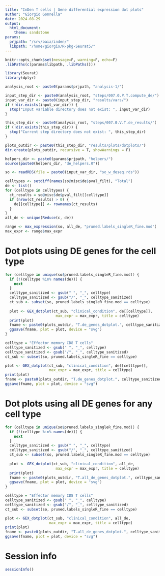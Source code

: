```yaml
---
title: "InDen T cells | Gene differential expression dot plots"
author: "Giorgio Gonnella"
date: 2024-08-29
output:
  html_document:
    theme: sandstone
params:
  prjpath: "/srv/baia/inden/"
  libpath: "/home/giorgio/R-pkg-Seurat5/"
---
```


```r
knitr::opts_chunk$set(message=F, warning=F, echo=F)
.libPaths(c(params$libpath, .libPaths()))

library(Seurat)
library(dplyr)

analysis_root <- paste0(params$prjpath, "analysis-1/")

input_step_dir <- paste0(analysis_root, "steps/007.0.P.T.compute_de/")
input_var_dir <- paste0(input_step_dir, "results/vars/")
if (!dir.exists(input_var_dir)) {
  stop("Input variable directory does not exist: ", input_var_dir)
}

this_step_dir <- paste0(analysis_root, "steps/007.0.V.T.de_results/")
if (!dir.exists(this_step_dir)) {
  stop("Current step directory does not exist: ", this_step_dir)
}

plots_outdir <- paste0(this_step_dir, "results/plots/dotplots/")
dir.create(plots_outdir, recursive = T, showWarnings = F)

helpers_dir <- paste0(params$prjpath, "helpers/")
source(paste0(helpers_dir, "de_helpers.R"))
```

```r
so <- readRDS(file = paste0(input_var_dir, "so_w_deseq.rds"))
```

```r
celltypes <- setdiff(names(so@misc$de$pval_filt), "Total")
de <- list()
for (celltype in celltypes) {
  ct_results = so@misc$de$pval_filt[[celltype]] 
  if (nrow(ct_results) > 0) {
    de[[celltype]] <- rownames(ct_results)
  }
}
all_de <- unique(Reduce(c, de))
```

```r
range <- max_expression(so, all_de, "pruned.labels_singleR_fine.mod")
max_expr <- range$max_expr
```

# Dot plots using DE genes for the cell type

```r
for (celltype in unique(so$pruned.labels_singleR_fine.mod)) {
  if (!(celltype %in% names(de))) {
    next
  }
  celltype_sanitized <- gsub(" ", "_", celltype)
  celltype_sanitized <- gsub("/", "_", celltype_sanitized)
  ct_sub <- subset(so, pruned.labels_singleR_fine.mod == celltype)
  
  plot <- GEX_dotplot(ct_sub, "clinical_condition", de[[celltype]],
                       max_expr = max_expr, title = celltype)
  print(plot)
  fname <- paste0(plots_outdir, "T.de_genes_dotplot.", celltype_sanitized, ".svg")
  ggsave(fname, plot = plot, device = "svg")
}
```

```r
celltype = "Effector memory CD8 T cells"
celltype_sanitized <- gsub(" ", "_", celltype)
celltype_sanitized <- gsub("/", "_", celltype_sanitized)
ct_sub <- subset(so, pruned.labels_singleR_fine == celltype)

plot <- GEX_dotplot(ct_sub, "clinical_condition", de[[celltype]],
                    max_expr = max_expr, title = celltype)
print(plot)
fname <- paste0(plots_outdir, "T.de_genes_dotplot.", celltype_sanitized, ".svg")
ggsave(fname, plot = plot, device = "svg")
```

# Dot plots using all DE genes for any cell type

```r
for (celltype in unique(so$pruned.labels_singleR_fine.mod)) {
  if (!(celltype %in% names(de))) {
    next
  }
  celltype_sanitized <- gsub(" ", "_", celltype)
  celltype_sanitized <- gsub("/", "_", celltype_sanitized)
  ct_sub <- subset(so, pruned.labels_singleR_fine.mod == celltype)
  
  plot <- GEX_dotplot(ct_sub, "clinical_condition", all_de,
                       max_expr = max_expr, title = celltype)
  print(plot)
  fname <- paste0(plots_outdir, "T.all_de_genes_dotplot.", celltype_sanitized, ".svg")
  ggsave(fname, plot = plot, device = "svg")
}
```

```r
celltype = "Effector memory CD8 T cells"
celltype_sanitized <- gsub(" ", "_", celltype)
celltype_sanitized <- gsub("/", "_", celltype_sanitized)
ct_sub <- subset(so, pruned.labels_singleR_fine == celltype)

plot <- GEX_dotplot(ct_sub, "clinical_condition", all_de,
                    max_expr = max_expr, title = celltype)
print(plot)
fname <- paste0(plots_outdir, "T.all_de_genes_dotplot.", celltype_sanitized, ".svg")
ggsave(fname, plot = plot, device = "svg")
```

# Session info

```r
sessionInfo()
```
